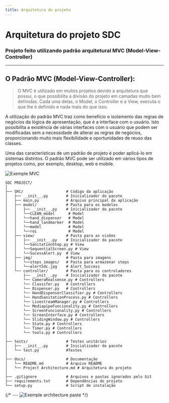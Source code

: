 ```yaml
---
title: Arquitetura do projeto
---
```

# Arquitetura do projeto SDC
### Projeto feito utilizando padrão arquitetural MVC (Model-View-Controller)
---
## O Padrão MVC (Model-View-Controller):
>O MVC é utilizado em muitos projetos devido a arquitetura que possui, o que possibilita a divisão do projeto em camadas muito bem definidas. Cada uma delas, o Model, o Controller e a View, executa o que lhe é definido e nada mais do que isso.

A utilização do padrão MVC traz como benefício o isolamento das regras de negócios da lógica de apresentação, que é a interface com o usuário. Isto possibilita a existência de várias interfaces com o usuário que podem ser modificadas sem a necessidade de alterar as regras de negócios, proporcionando muito mais flexibilidade e oportunidades de reuso das classes.

Uma das características de um padrão de projeto é poder aplicá-lo em sistemas distintos. O padrão MVC pode ser utilizado em vários tipos de projetos como, por exemplo, desktop, web e mobile.

![Exemple MVC](./img/architectureMvc.jpg)
```
SDC PROJECT/
│
├── SRC/                   # Código da aplicação
│   ├── __init__.py        # Inicializador do pacote
│   ├── main.py            # Arquivo principal da aplicação
│   ├── model/             # Pasta para os modelos
│   │   ├── __init__.py    # Inicializador do pacote
│   │   └──CLEAN_model      # Model
│   │   └──hand_dispenser   # Model
│   │   └──hand_landmarker  # Model
│   │   └──model            # Model
│   │   └──roi              # Model
│   ├── view/              # Pasta para as visões
│   │   ├── __init__.py    # Inicializador do pacote
│   │   └──SanitationStep.py # View
│   │   └──SequentialScreen.py # View
│   │   └──SucessAlert.py  # View
│   ├── img/               # Pasta para imagens
│   │   └──steps_images/   # Pasta para armazenar steps
│   │   └──alertSdc.jpg    # Alert_Success
│   └── controller/        # Pasta para os controladores
│       ├── __init__.py    # Inicializador do pacote
│       └── CameraRealsense.py # Controllers
│       └── Classifer.py   # Controllers
│       └── Dispenser.py   # Controllers
│       └── HandDispenserClassifier.py # Controllers
│       └── HandSanitationProcess.py # Controllers
│       └── LivestreamManager.py # Controllers
│       └── MediapipeFuncionality.py # Controllers
│       └── ScreenFuncionality.py # Controllers
│       └── ScreenInterface.py # Controllers
│       └── SlidingWindow.py # Controllers
│       └── State.py # Controllers
│       └── Timer.py # Controllers
│       └── tools.py # Controllers
│
├── tests/                 # Testes unitários
│   ├── __init__.py        # Inicializador do pacote
│   └── test.py            #Testes
│
├── docs/                  # Documentação
│   └── README.md          # Arquivo README
│   └── Project Architecture.md # Arquitetura do projeto
│
├── .gitignore             # Arquivos e pastas ignorados pelo Git
├── requirements.txt       # Dependências do projeto
└── setup.py               # Script de instalação
```

{/* ---
![Exemple architecture paste](./img/architecturePaste.drawio.png) */}
